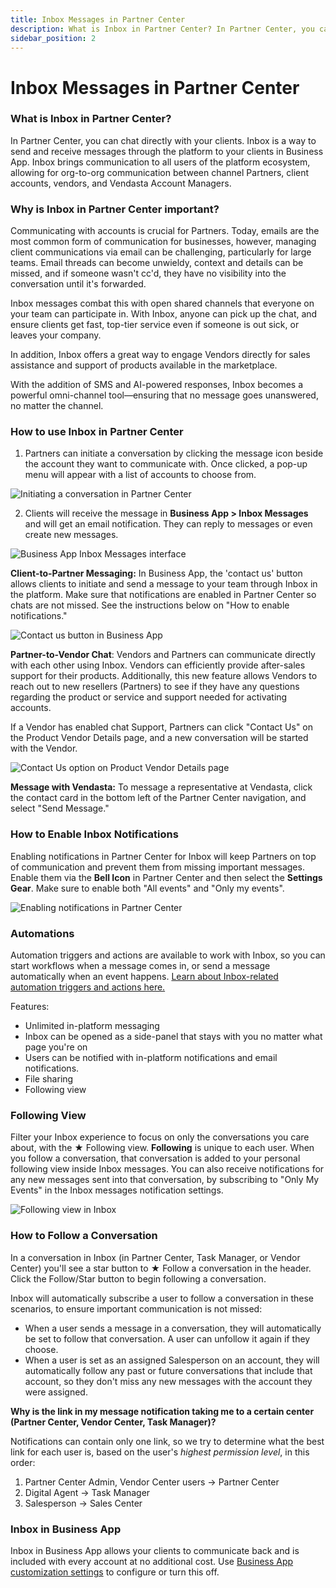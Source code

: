 ```yaml
---
title: Inbox Messages in Partner Center
description: What is Inbox in Partner Center? In Partner Center, you can chat directly with your clients. Inbox is a way to send and receive messages...">
sidebar_position: 2
---
```


# Inbox Messages in Partner Center

### **What is Inbox in Partner Center?**

In Partner Center, you can chat directly with your clients. Inbox is a way to send and receive messages through the platform to your clients in Business App. Inbox brings communication to all users of the platform ecosystem, allowing for org-to-org communication between channel Partners, client accounts, vendors, and Vendasta Account Managers.

### **Why is Inbox in Partner Center important?**

Communicating with accounts is crucial for Partners. Today, emails are the most common form of communication for businesses, however, managing client communications via email can be challenging, particularly for large teams. Email threads can become unwieldy, context and details can be missed, and if someone wasn't cc'd, they have no visibility into the conversation until it's forwarded.

Inbox messages combat this with open shared channels that everyone on your team can participate in. With Inbox, anyone can pick up the chat, and ensure clients get fast, top-tier service even if someone is out sick, or leaves your company.

In addition, Inbox offers a great way to engage Vendors directly for sales assistance and support of products available in the marketplace.

With the addition of SMS and AI-powered responses, Inbox becomes a powerful omni-channel tool—ensuring that no message goes unanswered, no matter the channel.

### **How to use Inbox in Partner Center**

1. Partners can initiate a conversation by clicking the message icon beside the account they want to communicate with. Once clicked, a pop-up menu will appear with a list of accounts to choose from.

![Initiating a conversation in Partner Center](./img/partner-center-inbox/initiate-conversation.jpg)

2. Clients will receive the message in **Business App > Inbox Messages** and will get an email notification. They can reply to messages or even create new messages.

![Business App Inbox Messages interface](./img/partner-center-inbox/business-app-inbox.jpg)

**Client-to-Partner Messaging:** In Business App, the 'contact us' button allows clients to initiate and send a message to your team through Inbox in the platform. Make sure that notifications are enabled in Partner Center so chats are not missed. See the instructions below on "How to enable notifications."

![Contact us button in Business App](./img/partner-center-inbox/contact-us-button.jpg)

**Partner-to-Vendor Chat**: Vendors and Partners can communicate directly with each other using Inbox. Vendors can efficiently provide after-sales support for their products. Additionally, this new feature allows Vendors to reach out to new resellers (Partners) to see if they have any questions regarding the product or service and support needed for activating accounts.

If a Vendor has enabled chat Support, Partners can click "Contact Us" on the Product Vendor Details page, and a new conversation will be started with the Vendor.

![Contact Us option on Product Vendor Details page](./img/partner-center-inbox/vendor-contact-us.jpg)

**Message with Vendasta:** To message a representative at Vendasta, click the contact card in the bottom left of the Partner Center navigation, and select "Send Message."

### **How to Enable Inbox Notifications**

Enabling notifications in Partner Center for Inbox will keep Partners on top of communication and prevent them from missing important messages. Enable them via the **Bell Icon** in Partner Center and then select the **Settings Gear**. Make sure to enable both "All events" and "Only my events".

![Enabling notifications in Partner Center](./img/partner-center-inbox/enable-notifications.jpg)

### **Automations**

Automation triggers and actions are available to work with Inbox, so you can start workflows when a message comes in, or send a message automatically when an event happens. [Learn about Inbox-related automation triggers and actions here.](https://support.vendasta.com/hc/en-us/articles/13482399920919-Automations-available-for-Inbox)

Features:

- Unlimited in-platform messaging
- Inbox can be opened as a side-panel that stays with you no matter what page you're on
- Users can be notified with in-platform notifications and email notifications.
- File sharing
- Following view

### **Following View**

Filter your Inbox experience to focus on only the conversations you care about, with the ★ Following view. **Following** is unique to each user. When you follow a conversation, that conversation is added to your personal following view inside Inbox messages. You can also receive notifications for any new messages sent into that conversation, by subscribing to "Only My Events" in the Inbox messages notification settings.

![Following view in Inbox](./img/partner-center-inbox/following-view.jpg)

### **How to Follow a Conversation**

In a conversation in Inbox (in Partner Center, Task Manager, or Vendor Center) you'll see a star button to ★ Follow a conversation in the header. Click the Follow/Star button to begin following a conversation.

Inbox will automatically subscribe a user to follow a conversation in these scenarios, to ensure important communication is not missed:

- When a user sends a message in a conversation, they will automatically be set to follow that conversation. A user can unfollow it again if they choose.
- When a user is set as an assigned Salesperson on an account, they will automatically follow any past or future conversations that include that account, so they don't miss any new messages with the account they were assigned.

**Why is the link in my message notification taking me to a certain center (Partner Center, Vendor Center, Task Manager)?**

Notifications can contain only one link, so we try to determine what the best link for each user is, based on the user's *highest permission level*, in this order:

1. Partner Center Admin, Vendor Center users → Partner Center
2. Digital Agent → Task Manager
3. Salesperson → Sales Center

### **Inbox in Business App**

Inbox in Business App allows your clients to communicate back and is included with every account at no additional cost. Use [Business App customization settings](https://partners.vendasta.com/customize-business-app/pages/inbox) to configure or turn this off.